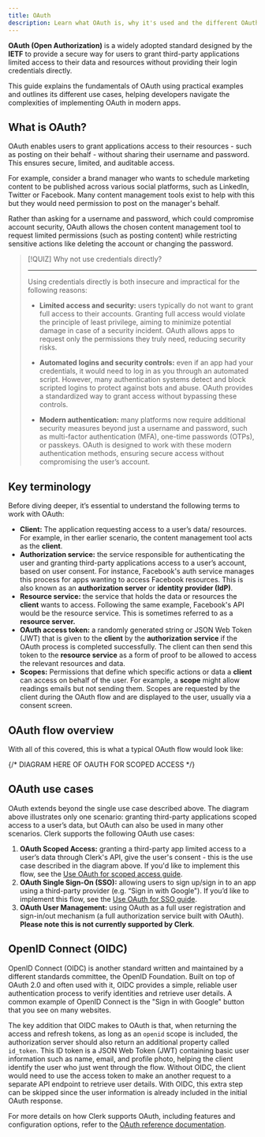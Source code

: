 ```yaml
---
title: OAuth
description: Learn what OAuth is, why it's used and the different OAuth flows.
---
```


**OAuth (Open Authorization)** is a widely adopted standard designed by the **IETF** to provide a secure way for users to grant third-party applications limited access to their data and resources without providing their login credentials directly.

This guide explains the fundamentals of OAuth using practical examples and outlines its different use cases, helping developers navigate the complexities of implementing OAuth in modern apps.

## What is OAuth?

OAuth enables users to grant applications access to their resources - such as posting on their behalf - without sharing their username and password. This ensures secure, limited, and auditable access.

For example, consider a brand manager who wants to schedule marketing content to be published across various social platforms, such as LinkedIn, Twitter or Facebook. Many content management tools exist to help with this but they would need permission to post on the manager's behalf.

Rather than asking for a username and password, which could compromise account security, OAuth allows the chosen content management tool to request limited permissions (such as posting content) while restricting sensitive actions like deleting the account or changing the password.

> [!QUIZ]
> Why not use credentials directly?
>
> ---
>
> Using credentials directly is both insecure and impractical for the following reasons:
>
> - **Limited access and security:** users typically do not want to grant full access to their accounts. Granting full access would violate the principle of least privilege, aiming to minimize potential damage in case of a security incident. OAuth allows apps to request only the permissions they truly need, reducing security risks.
>
> - **Automated logins and security controls:** even if an app had your credentials, it would need to log in as you through an automated script. However, many authentication systems detect and block scripted logins to protect against bots and abuse. OAuth provides a standardized way to grant access without bypassing these controls.
>
> - **Modern authentication:** many platforms now require additional security measures beyond just a username and password, such as multi-factor authentication (MFA), one-time passwords (OTPs), or passkeys. OAuth is designed to work with these modern authentication methods, ensuring secure access without compromising the user’s account.

## Key terminology

Before diving deeper, it’s essential to understand the following terms to work with OAuth:

- **Client:** The application requesting access to a user’s data/ resources. For example, in ther earlier scenario, the content management tool acts as the **client**.
- **Authorization service:** the service responsible for authenticating the user and granting third-party applications access to a user’s account, based on user consent. For instance, Facebook's auth service manages this process for apps wanting to access Facebook resources. This is also known as an **authorization server** or **identity provider (IdP)**.
- **Resource service:** the service that holds the data or resources the **client** wants to access. Following the same example, Facebook's API would be the resource service. This is sometimes referred to as a **resource server.**
- **OAuth access token:** a randomly generated string or JSON Web Token (JWT) that is given to the **client** by the **authorization service** if the OAuth process is completed successfully. The client can then send this token to the **resource service** as a form of proof to be allowed to access the relevant resources and data.
- **Scopes:** Permissions that define which specific actions or data a **client** can access on behalf of the user. For example, a **scope** might allow readings emails but not sending them. Scopes are requested by the client during the OAuth flow and are displayed to the user, usually via a consent screen.

## OAuth flow overview

With all of this covered, this is what a typical OAuth flow would look like:

{/* DIAGRAM HERE OF OAUTH FOR SCOPED ACCESS */}

## OAuth use cases

OAuth extends beyond the single use case described above. The diagram above illustrates only one scenario: granting third-party applications scoped access to a user’s data, but OAuth can also be used in many other scenarios. Clerk supports the following OAuth use cases:

1. **OAuth Scoped Access:** granting a third-party app limited access to a user’s data through Clerk's API, give the user's consent - this is the use case described in the diagram above. If you'd like to implement this flow, see the [Use OAuth for scoped access guide](/docs/oauth/oauth-scoped-access).
1. **OAuth Single Sign-On (SSO):** allowing users to sign up/sign in to an app using a third-party provider (e.g. “Sign in with Google"). If you’d like to implement this flow, see the [Use OAuth for SSO guide](/docs/oauth/oauth-single-sign-on).
1. **OAuth User Management:** using OAuth as a full user registration and sign-in/out mechanism (a full authorization service built with OAuth). **Please note this is not currently supported by Clerk**.

## OpenID Connect (OIDC)

OpenID Connect (OIDC) is another standard written and maintained by a different standards committee, the OpenID Foundation. Built on top of OAuth 2.0 and often used with it, OIDC provides a simple, reliable user authentication process to verify identities and retrieve user details. A common example of OpenID Connect is the "Sign in with Google" button that you see on many websites.

The key addition that OIDC makes to OAuth is that, when returning the access and refresh tokens, as long as an `openid` scope is included, the authorization server should also return an additional property called `id_token`. This ID token is a JSON Web Token (JWT) containing basic user information such as name, email, and profile photo, helping the client identify the user who just went through the flow. Without OIDC, the client would need to use the access token to make an another request to a separate API endpoint to retrieve user details. With OIDC, this extra step can be skipped since the user information is already included in the initial OAuth response.

For more details on how Clerk supports OAuth, including features and configuration options, refer to the [OAuth reference documentation](/docs/oauth/how-clerk-implements-oauth).
